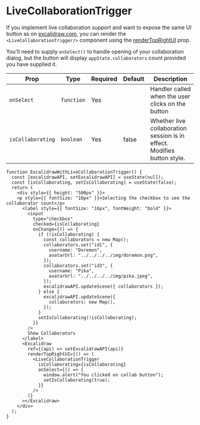 # LiveCollaborationTrigger

If you implement live collaboration support and want to expose the same UI button as on [excalidraw.com](https://excalidraw.com), you can render the `<LiveCollaborationTrigger/>` component using the [renderTopRightUI](/docs/@excalidraw/excalidraw/api/props#rendertoprightui) prop.

You'll need to supply `onSelect()` to handle opening of your collaboration dialog, but the button will display `appState.collaborators` count provided you have supplied it.

| Prop | Type | Required | Default | Description |
| --- | --- | --- | --- | --- |
| `onSelect` | `function` | Yes |  | Handler called when the user clicks on the button |
| `isCollaborating` | `boolean` | Yes | false | Whether live collaboration session is in effect. Modifies button style. |


```tsx live
function ExcalidrawWithLiveCollaborationTrigger() {
  const [excalidrawAPI, setExcalidrawAPI] = useState(null);
  const [isCollaborating, setIsCollaborating] = useState(false);
  return (
    <div style={{ height: "500px" }}>
    <p style={{ fontSize: "16px" }}>Selecting the checkbox to see the collaborator count</p>
      <label style={{ fontSize: "16px", fontWeight: "bold" }}>
        <input
          type="checkbox"
          checked={isCollaborating}
          onChange={() => {
            if (!isCollaborating) {
              const collaborators = new Map();
              collaborators.set("id1", {
                username: "Doremon",
                avatarUrl: "../../../../img/doremon.png",
              });
              collaborators.set("id3", {
                username: "Pika",
                avatarUrl: "../../../../img/pika.jpeg",
              });
              excalidrawAPI.updateScene({ collaborators });
            } else {
              excalidrawAPI.updateScene({
                collaborators: new Map(),
              });
            }
            setIsCollaborating(!isCollaborating);
          }}
        />
        Show Collaborators
      </label>
      <Excalidraw
        ref={(api) => setExcalidrawAPI(api)}
        renderTopRightUI={() => (
          <LiveCollaborationTrigger
            isCollaborating={isCollaborating}
            onSelect={() => {
              window.alert("You clicked on collab button");
              setIsCollaborating(true);
            }}
          />
        )}
      ></Excalidraw>
    </div>
  );
}
```
